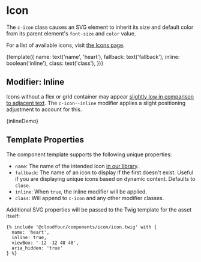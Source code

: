 
<Meta title="Components/Icon" decorators={[withKnobs]} />

# Icon

The `c-icon` class causes an SVG element to inherit its size and default color from its parent element's `font-size` and `color` value.

For a list of available icons, visit [the Icons page](/?path=/docs/design-icons--page).

<Canvas>
  <Story name="Basic">
    {template({
      name: text('name', 'heart'),
      fallback: text('fallback'),
      inline: boolean('inline'),
      class: text('class'),
    })}
  </Story>
</Canvas>

## Modifier: Inline

Icons without a flex or grid container may appear [slightly low in comparison to adjacent text](https://cloudfour.com/thinks/some-imaginary-css/#align-to-typeface-median). The `c-icon--inline` modifier applies a slight positioning adjustment to account for this.

<Canvas>
  <Story name="Inline">{inlineDemo}</Story>
</Canvas>

## Template Properties

The component template supports the following unique properties:

- `name`: The name of the intended icon [in our library](/?path=/docs/design-icons--page).
- `fallback`: The name of an icon to display if the first doesn't exist. Useful if you are displaying unique icons based on dynamic content. Defaults to `close`.
- `inline`: When `true`, the inline modifier will be applied.
- `class`: Will append to `c-icon` and any other modifier classes.

Additional SVG properties will be passed to the Twig template for the asset itself:

```twig
{% include '@cloudfour/components/icon/icon.twig' with {
  name: 'heart',
  inline: true,
  viewBox: '-12 -12 48 48',
  aria_hidden: 'true'
} %}
```
